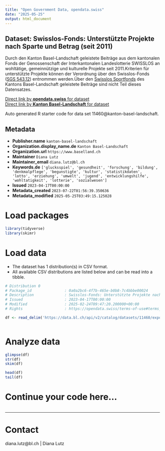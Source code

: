 ```yaml
---
title: "Open Government Data, opendata.swiss"
date: "2025-05-25"
output: html_document
---
```


## Dataset: Swisslos-Fonds: Unterstützte Projekte nach Sparte und Betrag (seit 2011)

Durch den Kanton Basel-Landschaft geleistete Beiträge aus dem kantonalen Fonds der Genossenschaft der Interkantonalen Landeslotterie SWISSLOS an wohltätige, gemeinnützige und kulturelle Projekte seit 2011.Kriterien für unterstützte Projekte können der Verordnung über den Swisslos-Fonds ([SGS 543.12](https://bl.clex.ch/app/de/texts_of_law/543.12)) entnommen werden.Über den [Swisslos Sportfonds](https://data.bl.ch/explore/dataset/11450) des Kantons Basel-Landschaft geleistete Beiträge sind nicht Teil dieses Datensatzes.

[Direct link by **opendata.swiss** for dataset](https://opendata.swiss/de/dataset/swisslos-fonds-unterstutzte-projekte-nach-sparte-und-betrag-seit-2011)<br>
[Direct link by **Kanton Basel-Landschaft** for dataset](https://data.bl.ch/explore/dataset/11460/)

Auto generated R starter code for data set 11460@kanton-basel-landschaft.

## Metadata

- **Publisher.name** `kanton-basel-landschaft`
- **Organization.display_name.de** `Kanton Basel-Landschaft`
- **Organization.url** `https://www.baselland.ch`
- **Maintainer** `Diana Lutz`
- **Maintainer_email** `diana.lutz@bl.ch`
- **Keywords.de** `['glucksspiel', 'gesundheit', 'forschung', 'bildung', 'denkmalpflege', 'begunstigte', 'kultur', 'statistikdaten', 'lotto', 'erziehung', 'umwelt', 'jugend', 'entwicklungshilfe', 'wohltatigkeit', 'lotterie', 'sozialwesen']`
- **Issued** `2023-04-17T00:00:00`
- **Metadata_created** `2023-07-22T01:56:39.350636`
- **Metadata_modified** `2025-05-25T03:49:15.125028`


# Load packages

```r

library(tidyverse)
library(skimr)

```

# Load data

-   The dataset has 1 distribution(s) in CSV format.
-   All available CSV distributions are listed below and can be read into a tibble.

```r

# Distribution 0
# Package_id               : 0a0a2bc6-4f7b-465e-b0b8-7c4bbbe00024
# Description              : Swisslos-Fonds: Unterstützte Projekte nach Sparte und Betrag (seit 2011) (csv)
# Issued                   : 2023-04-17T00:00:00
# Modified                 : 2025-02-24T09:47:20.200000+00:00
# Rights                   : https://opendata.swiss/terms-of-use#terms_by

df <- read_delim('https://data.bl.ch/api/v2/catalog/datasets/11460/exports/csv?use_labels=true')



```

# Analyze data

```r

glimpse(df)
str(df)
skim(df)

head(df)
tail(df)

```

# Continue your code here...

```r

```

------------------------------------------------------------------------

# Contact

diana.lutz@bl.ch | Diana Lutz
